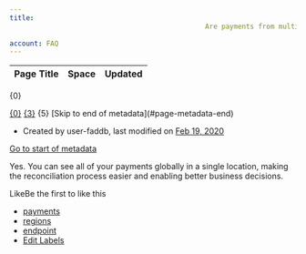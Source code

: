 ```yaml
---
title: 
                                                Are payments from multiple regions available through the payments reporting endpoint?
                                    
account: FAQ 
---
```


<table class="aui"> <thead> <tr class="header"> <th class="search-result-title">Page Title</th> <th class="search-result-space">Space</th> <th class="search-result-date">Updated</th> </tr> </thead> </table> <p class="search-result-count">{0}</p> <tr class="search-result"> <td class="search-result-title"><a href="{1}" class="content-type-{2}"><span>{0}</span></a></td> <td class="search-result-space"><a class="space" href="/display/{4}/" title="{3}">{3}</a></td> <td class="search-result-date"><span class="date" title="{6}">{5}</span></td> </tr> [Skip to end of metadata](#page-metadata-end)

*   Created by user-faddb, last modified on [Feb 19, 2020](/pages/diffpagesbyversion.action?pageId=721053&selectedPageVersions=1&selectedPageVersions=2 "Show changes")

[Go to start of metadata](#page-metadata-start)

Yes. You can see all of your payments globally in a single location, making the reconciliation process easier and enabling better business decisions.

LikeBe the first to like this

*   [payments](/label/FAQ/payments)
*   [regions](/label/FAQ/regions)
*   [endpoint](/label/FAQ/endpoint)
*   [Edit Labels](# "Edit Labels (Type 'l')")




